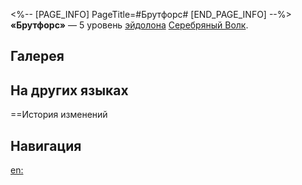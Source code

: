 <%-- [PAGE_INFO]
PageTitle=#Брутфорс#
[END_PAGE_INFO] --%>
{{Эйдолон Инфобокс
|Название         = Брутфорс
|Изображение      = Эйдолон Брутфорс.png
|Персонаж         = Серебряный Волк
|Уровень          = 5
|Длительность     = 
|Описание         = Уровень сверхспособности повышается на 2, максимальный уровень - 15. Уровень базовой атаки повышается на 1, максимальный уровень - 10.
|Свойство1        = 
|Масштабирование1 = 
}}
'''«Брутфорс»''' — 5 уровень [[эйдолон]]а [[Серебряный Волк]].

==Галерея==
{{Галерея|position=left|captionalign=center
|Персонаж Серебряный Волк Эйдолон 5.png|Осколок Эйдолона
}}

==На других языках==
{{На других языках
|en   = Brute Force Attack
|zhs  = 暴力破解
|zht  = 暴力破解
|ja   = {{Rubi|総|そう}}{{Rubi|当|あ}}たり{{Rubi|攻撃|こうげき}}
|ko   = 무차별 대입 공격
|es   = Fuerza bruta
|fr   = Attaque par force brute
|ru   = Брутфорс
|th   = Brute Force Attack
|vi   = Diệt Trừ Bạo Lực
|de   = Brute-Force-Angriff
|id   = Brute Force Attack
|pt   = Ataque de Força Bruta
}}

==История изменений
{{История изменений|3.5}}

==Навигация==
{{Навык Навбокс|Серебряный Волк}}

[[en:]]